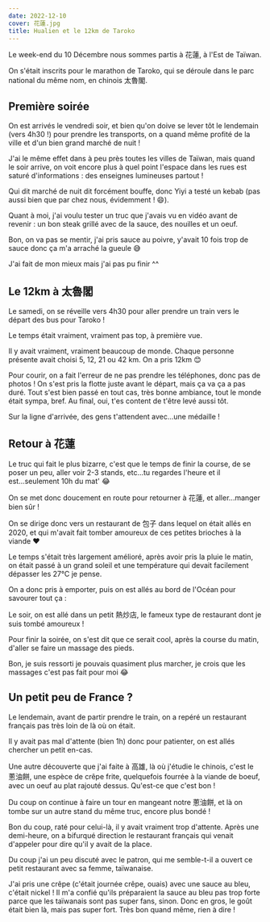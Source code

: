 ```yaml
---
date: 2022-12-10
cover: 花蓮.jpg
title: Hualien et le 12km de Taroko
---
```


Le week-end du 10 Décembre nous sommes partis à <Zh displayPinyin>花蓮</Zh>, à l'Est de Taïwan.

<PostImage
  src="/images/02-hualien-taroko/花蓮地圖.png"
  alt="花蓮地圖"
  width="700"
  height="700"
/>

On s'était inscrits pour le marathon de Taroko, qui se déroule dans le parc national du même nom, en chinois <Zh displayPinyin>太魯閣</Zh>.

## Première soirée

On est arrivés le vendredi soir, et bien qu'on doive se lever tôt le lendemain (vers 4h30 !) pour prendre les transports, on a quand même profité de la ville et d'un bien grand marché de nuit !

J'ai le même effet dans à peu près toutes les villes de Taïwan, mais quand le soir arrive, on voit encore plus à quel point l'espace dans les rues est saturé d'informations : des enseignes lumineuses partout !

<PostImage
  src="/images/02-hualien-taroko/花蓮路.JPG"
  alt="花蓮路"
  width="1080"
  height="600"
  label="Et encore, ça c'est une plutôt petite rue dans une plutôt petite ville ^^"
/>

<PostImage
  src="/images/02-hualien-taroko/夜市門.JPG"
  alt="夜市門"
  width="1080"
  height="600"
  label="Une des portes pour entrer dans le marché de nuit"
/>

<PostImage
  src="/images/02-hualien-taroko/花蓮夜市.jpg"
  alt="花蓮夜市"
  width="1080"
  height="600"
  label="Le truc était bien bondé, mais il est très grand donc beaucoup d'endroits où aller"
/>

<PostImage
  src="/images/02-hualien-taroko/登登酒吧.jpg"
  alt="登登酒吧"
  width="1080"
  height="600"
  label="Il y avait plein de stands, et des petits bars sympas"
/>

Qui dit marché de nuit dit forcément bouffe, donc Yiyi a testé un kebab (pas aussi bien que par chez nous, évidemment ! 😄).

<PostImage
  src="/images/02-hualien-taroko/夜市_kebab.jpg"
  alt="Kebab"
  width="350"
  height="600"
/>

Quant à moi, j'ai voulu tester un truc que j'avais vu en vidéo avant de revenir : un bon steak grillé avec de la sauce, des nouilles et un oeuf.

<PostImage
  src="/images/02-hualien-taroko/牛排.jpg"
  alt="Steak de boeuf au marché de nuit"
  width="1080"
  height="600"
  label="Le truc arrive chaud bouillant devant toi"
/>

Bon, on va pas se mentir, j'ai pris sauce au poivre, y'avait 10 fois trop de sauce donc ça m'a arraché la gueule 😅

J'ai fait de mon mieux mais j'ai pas pu finir ^^

## Le 12km à <Zh displayPinyin title>太魯閣</Zh>

Le samedi, on se réveille vers 4h30 pour aller prendre un train vers le départ des bus pour Taroko !

Le temps était vraiment, vraiment pas top, à première vue.

<PostImage
  src="/images/02-hualien-taroko/太魯閣火車.jpg"
  alt="太魯閣火車"
  width="1080"
  height="600"
  label="Petite ambiance conviviale, t'es content de te lever à 4h30 pour aller courir"
/>

<PostImage
  src="/images/02-hualien-taroko/太魯閣_arrivee.jpg"
  alt="太魯閣_arrivee"
  width="1080"
  height="600"
/>

Il y avait vraiment, vraiment beaucoup de monde. Chaque personne présente avait choisi 5, 12, 21 ou 42 km. On a pris 12km 😊

<PostImage
  src="/images/02-hualien-taroko/太魯閣_2.JPG"
  alt="太魯閣_2"
  width="1080"
  height="600"
  label="La petite file indienne sur des kilomètres"
/>

Pour courir, on a fait l'erreur de ne pas prendre les téléphones, donc pas de photos ! On s'est pris la flotte juste avant le départ, mais ça va ça a pas duré. Tout s'est bien passé en tout cas, très bonne ambiance, tout le monde était sympa, bref. Au final, oui, t'es content de t'être levé aussi tôt.

Sur la ligne d'arrivée, des gens t'attendent avec...une médaille !

<div className="flex flex-col md:flex-row md:justify-between">
  <PostImage
    src="/images/02-hualien-taroko/marathon_medal.jpg"
    alt="La médaille"
    width="350"
    height="600"
  />
  <PostImage
    src="/images/02-hualien-taroko/medal_back.jpg"
    alt="12 km"
    width="350"
    height="600"
  />
</div>

<PostImage
  src="/images/02-hualien-taroko/太魯閣_3.JPG"
  alt="太魯閣_3"
  width="1080"
  height="600"
  label="Beaucoup, beaucoup de monde à l'arrivée !!"
/>

## Retour à <Zh title>花蓮</Zh>

Le truc qui fait le plus bizarre, c'est que le temps de finir la course, de se poser un peu, aller voir 2-3 stands, etc...tu regardes l'heure et il est...seulement 10h du mat' 😂

On se met donc doucement en route pour retourner à <Zh displayPinyin>花蓮</Zh>, et aller...manger bien sûr !

On se dirige donc vers un restaurant de <Zh displayPinyin>包子</Zh> dans lequel on était allés en 2020, et qui m'avait fait tomber amoureux de ces petites brioches à la viande ❤️

<PostImage
  src="/images/02-hualien-taroko/太魯閣_5.JPG"
  alt="太魯閣_5"
  width="1080"
  height="600"
  label="La photo à l'arrache sur la route, mais je l'aime bien"
/>

<PostImage
  src="/images/02-hualien-taroko/包子餐廳_1.jpg"
  alt="包子餐廳_1"
  width="1080"
  height="600"
  label="L'endroit où tout a commencé 🤤🤤"
/>

<PostImage
  src="/images/02-hualien-taroko/包子餐廳_2.jpg"
  alt="包子餐廳_2"
  width="350"
  height="600"
  label="Lui il voulait même pas m'en laisser un"
/>

Le temps s'était très largement amélioré, après avoir pris la pluie le matin, on était passé à un grand soleil et une température qui devait facilement dépasser les 27°C je pense.

On a donc pris à emporter, puis on est allés au bord de l'Océan pour savourer tout ça :

<PostImage
  src="/images/02-hualien-taroko/海邊_1.jpg"
  alt="海邊_1"
  width="1080"
  height="600"
/>

<PostImage
  src="/images/02-hualien-taroko/海邊_2.jpg"
  alt="海邊_2"
  width="1080"
  height="600"
/>

<PostImage
  src="/images/02-hualien-taroko/海邊_3.JPG"
  alt="海邊_3"
  width="1080"
  height="600"
/>

<PostImage
  src="/images/02-hualien-taroko/海邊_4.JPG"
  alt="海邊_4"
  width="1080"
  height="600"
/>

<PostImage
  src="/images/02-hualien-taroko/海邊_5.JPG"
  alt="海邊_5"
  width="1080"
  height="600"
/>

<PostImage
  src="/images/02-hualien-taroko/包子_海邊.jpg"
  alt="包子_海邊"
  width="350"
  height="600"
  label="Miam"
/>

Le soir, on est allé dans un petit <Zh displayPinyin>熱炒店</Zh>, le fameux type de restaurant dont je suis tombé amoureux !

<PostImage
  src="/images/02-hualien-taroko/熱炒店.jpg"
  alt="熱炒店"
  width="1080"
  height="600"
  label="Ces petits plats qui font plaisir"
/>

Pour finir la soirée, on s'est dit que ce serait cool, après la course du matin, d'aller se faire un massage des pieds.

Bon, je suis ressorti je pouvais quasiment plus marcher, je crois que les massages c'est pas fait pour moi 😂

## Un petit peu de France ?

Le lendemain, avant de partir prendre le train, on a repéré un restaurant français pas très loin de là où on était.

Il y avait pas mal d'attente (bien 1h) donc pour patienter, on est allés chercher un petit en-cas.

Une autre découverte que j'ai faite à <Zh displayPinyin>高雄</Zh>, là où j'étudie le chinois, c'est le <Zh displayPinyin>蔥油餅</Zh>, une espèce de crêpe frite, quelquefois fourrée à la viande de boeuf, avec un oeuf au plat rajouté dessus. Qu'est-ce que c'est bon !

<PostImage
  src="/images/02-hualien-taroko/蔥油餅攤子.jpg"
  alt="蔥油餅攤子"
  width="1080"
  height="600"
  label="On connaît l'adage, quand il y a une bonne file d'attente, c'est que ça doit être bon"
/>

<PostImage
  src="/images/02-hualien-taroko/蔥油餅.jpg"
  alt="蔥油餅"
  width="350"
  height="600"
  label="Je confirme, l'un des meilleurs que j'ai mangés depuis mon arrivée !"
/>

Du coup on continue à faire un tour en mangeant notre <Zh displayPinyin>蔥油餅</Zh>, et là on tombe sur un autre stand du même truc, encore plus bondé !

<PostImage
  src="/images/02-hualien-taroko/蔥油餅_很多人.jpg"
  alt="蔥油餅_很多人"
  width="1080"
  height="600"
  label="Autant le premier on devait être une dizaine, mais là il y avait au moins 30 personnes !"
/>

Bon du coup, raté pour celui-là, il y avait vraiment trop d'attente. Après une demi-heure, on a bifurqué direction le restaurant français qui venait d'appeler pour dire qu'il y avait de la place.

Du coup j'ai un peu discuté avec le patron, qui me semble-t-il a ouvert ce petit restaurant avec sa femme, taïwanaise.

J'ai pris une crêpe (c'était journée crêpe, ouais) avec une sauce au bleu, c'était nickel ! Il m'a confié qu'ils préparaient la sauce au bleu pas trop forte parce que les taïwanais sont pas super fans, sinon. Donc en gros, le goût était bien là, mais pas super fort. Très bon quand même, rien à dire !

<PostImage
  src="/images/02-hualien-taroko/法國可麗餅.jpg"
  alt="法國可麗餅"
  width="1080"
  height="600"
  label="Petite crêpe, ça a pas l'air comme ça mais bien nourrissante !"
/>
